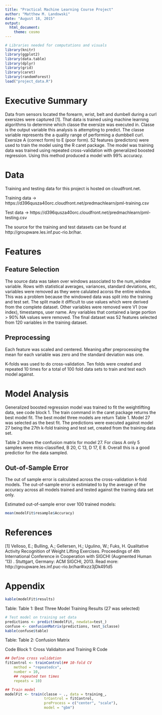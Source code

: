 ```yaml
---
title: "Practical Machine Learning Course Project"
author: "Matthew M. Landowski"
date: "August 18, 2015"
output: 
  html_document: 
    theme: cosmo
---
```


```r
# Libraries needed for computations and visuals
library(knitr)
library(ggplot2)
library(data.table)
library(dplyr)
library(grid)
library(caret)
library(randomForest)
load("project_data.R")
```

# Executive Summary
Data from sensors located the forearm, wrist, belt and dumbell during a curl exersizes were captured [1]. That data is trained using machine learning algorithms to determine which classe the exersize was executed in. Classe is the output variable this analysis is attempting to predict. The classe variable represents the a quality range of performing a dumbbell curl. Exersize A (correct form) to E (poor form). 52 features (predictors) were used to train the model using the R caret package. The model was training data was trained using repeated cross-validation with generalized boosted regression. Using this method produced a model with 99% accuracy.

# Data
Training and testing data for this project is hosted on cloudfront.net.

Training data -> https://d396qusza40orc.cloudfront.net/predmachlearn/pml-training.csv

Test data -> https://d396qusza40orc.cloudfront.net/predmachlearn/pml-testing.csv

The source for the training and test datasets can be found at http://groupware.les.inf.puc-rio.br/har.

# Features
## Feature Selection
The source data was taken over windows associated to the num_window variable. Rows with statistical averages, variances, standard deviations, etc, variables were removed as they were calulated acorss the entire window. This was a problem because the windowed data was split into the training and test set. The split made it difficult to use values which were derived from the complete dataset. Other variables were removed were V1 (row index), timestamps, user name. Any variables that contained a large portion > 90% NA values were removed. The final dataset was 52 features selected from 120 variables in the training dataset.

## Preprocessing
Each feature was scaled and centered. Meaning after preprocessing the mean for each variable was zero and the standard deviation was one.

K-folds was used to do cross-validation. Ten folds were created and repeated 10 times for a total of 100 fold data sets to train and test each model against.

# Model Analysis

Generalized boosted regression model was trained to fit the weightlifting data, see code block 1. The train command in the caret package returns the best model fit. The best model three models are return Table 1. Model 27 was selected as the best fit. The predictions were executed against model 27 being the 27th k-fold training and test set, created from the training data set.

Table 2 shows the confusion matrix for model 27. For class A only 5 samples were miss-classified, B 20, C 13, D 17, E 8. Overall this is a good predictior for the data sampled. 


## Out-of-Sample Error
The out of sample error is calculated across the cross-validation k-fold models. The out-of-sample error is estimiated to by the average of the accuracy across all models trained and tested against the training data set only.

Estimated out-of-sample error over 100 trained models: 
```r
mean(modelFit$resample$Accuracy)
```

# References
[1] Velloso, E.; Bulling, A.; Gellersen, H.; Ugulino, W.; Fuks, H. Qualitative Activity Recognition of Weight Lifting Exercises. Proceedings of 4th International Conference in Cooperation with SIGCHI (Augmented Human '13) . Stuttgart, Germany: ACM SIGCHI, 2013.
Read more: http://groupware.les.inf.puc-rio.br/har#ixzz3jDk491d5

# Appendix

```r
kable(modelFit$results)
```

Table: Table 1: Best Three Model Training Results (27 was selected)

```r
# Test model on training set data
predictions <- predict(modelFit, newdata=test_)
confuse <- confusionMatrix(predictions, test_$classe)
kable(confuse$table)
```

Table: Table 2: Confusion Matrix

Code Block 1: Cross Validaiton and Training R Code
```r
## Define cross validation
fitControl <- trainControl(## 10-fold CV
    method = "repeatedcv",
    number = 10,
    ## repeated ten times
    repeats = 10)

## Train model
modelFit <- train(classe ~ ., data = training_, 
                  trControl = fitControl, 
                  preProcess = c("center", "scale"), 
                  model = "gbm")
```